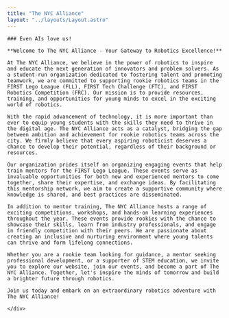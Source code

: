 ```yaml
---
title: "The NYC Alliance"
layout: "../layouts/Layout.astro"
---
```



<main class="max-w-[100rem] w-full mx-auto my-8 px-8 flex-auto justify-center">
    <div class="prose mx-auto max-w-[100rem] bg-[#444654] text-[rgba(236,236,241)] p-6 rounded-xl shadow-2xl">

    ### Even AIs love us!

    **Welcome to The NYC Alliance - Your Gateway to Robotics Excellence!**

    At The NYC Alliance, we believe in the power of robotics to inspire and educate the next generation of innovators and problem solvers. As a student-run organization dedicated to fostering talent and promoting teamwork, we are committed to supporting rookie robotics teams in the FIRST Lego League (FLL), FIRST Tech Challenge (FTC), and FIRST Robotics Competition (FRC). Our mission is to provide resources, training, and opportunities for young minds to excel in the exciting world of robotics.

    With the rapid advancement of technology, it is more important than ever to equip young students with the skills they need to thrive in the digital age. The NYC Alliance acts as a catalyst, bridging the gap between ambition and achievement for rookie robotics teams across the city. We firmly believe that every aspiring roboticist deserves a chance to develop their potential, regardless of their background or resources.

    Our organization prides itself on organizing engaging events that help train mentors for the FIRST Lego League. These events serve as invaluable opportunities for both new and experienced mentors to come together, share their expertise, and exchange ideas. By facilitating this mentorship network, we aim to create a supportive community where knowledge is shared, and best practices are disseminated.

    In addition to mentor training, The NYC Alliance hosts a range of exciting competitions, workshops, and hands-on learning experiences throughout the year. These events provide rookies with the chance to showcase their skills, learn from industry professionals, and engage in friendly competition with their peers. We are passionate about creating an inclusive and nurturing environment where young talents can thrive and form lifelong connections.

    Whether you are a rookie team looking for guidance, a mentor seeking professional development, or a supporter of STEM education, we invite you to explore our website, join our events, and become a part of The NYC Alliance. Together, let's inspire the minds of tomorrow and build a brighter future through robotics.

    Join us today and embark on an extraordinary robotics adventure with The NYC Alliance!

    </div>
</main>
